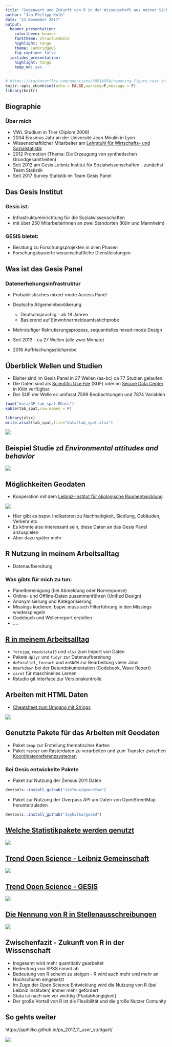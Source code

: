 ```yaml
---
title: "Gegenwart und Zukunft von R in der Wissenschaft aus meiner Sicht"
author: "Jan-Philipp Kolb"
date: "23 November 2017"
output: 
  beamer_presentation: 
    colortheme: beaver
    fonttheme: structurebold
    highlight: tango
    theme: CambridgeUS
    fig_caption: false
  ioslides_presentation: 
    highlight: tango
    keep_md: yes
---
```


```r
# https://stackoverflow.com/questions/38514954/removing-figure-text-in-rmarkdown
knitr::opts_chunk$set(echo = FALSE,warning=F,message = F)
library(knitr)
```

## Biographie

### Über mich

- VWL Studium in Trier (Diplom 2008)
- 2004 Erasmus Jahr an der Université Jean Moulin in Lyon
- Wissenschaftlicher Mitarbeiter am [Lehrstuhl für Wirtschafts- und Sozialstatistik](https://www.uni-trier.de/index.php?id=35894)
- 2012 Promotion (Thema: Die Erzeugung von synthetischen Grundgesamtheiten)
- Seit 2012 am Gesis Leibniz Institut für Sozialwissenschaften - zunächst Team Statistik
- Seit 2017 Survey Statistik im Team Gesis Panel


<!--
## Das Gesis Institut

### Fünf wissenschaftliche Abteilungen

- Datenarchiv für Sozialwissenschaften (DAS)
- Dauerbeobachtung der Gesellschaft (DBG)
- Computational Social Siences (CSS)
- Survey Design and Methodology (SDM)
- Wissenstechnologien für Sozialwissenschaften (WTS)
-->

## Das Gesis Institut 

### Gesis ist:

- Infrastruktureinrichtung für die Sozialwissenschaften
- mit über 250 MitarbeiterInnen an zwei Standorten (Köln und Mannheim)

### GESIS bietet:

- Beratung zu Forschungsprojekten in allen Phasen
- Forschungsbasierte wissenschaftliche Dienstleistungen

## Was ist das Gesis Panel

### Datenerhebungsinfrastruktur

- Probabilistisches mixed-mode Access Panel

- Deutsche Allgemeinbevölkerung
  - Deutschsprachig - ab 18 Jahren
  - Basierend auf Einwohnermeldeamtsstichprobe
- Mehrstufiger Rekrutierungsprozess, sequentielles mixed-mode Design
- Seit 2013 - ca 27 Wellen (alle zwei Monate)
- 2016 Auffrischungsstichprobe

## Überblick Wellen und Studien

- Bisher sind im Gesis Panel in 27 Wellen (aa-bc) ca 77 Studien gelaufen.
- Die Daten sind als [Scientific Use File](https://dbk.gesis.org/dbksearch/sdesc2.asp?db=d&no=5665) (SUF) oder im [Secure Data Center](https://www.gesis.org/angebot/daten-analysieren/weitere-sekundaerdaten/secure-data-center-sdc/) in Köln verfügbar.
- Der SUF der Welle ec umfasst 7599 Beobachtungen und 7874 Variablen
```r
load("data/GP_tab_spat.RData")
kable(tab_spat,row.names = F)
```

```r
library(xlsx)
write.xlsx2(tab_spat,file="data/tab_spat.xlsx")
```


![](figure/StudienSpatial.PNG)

## Beispiel Studie zd *Environmental attitudes and behavior* 
<!--
- Keywords: Environment; Attitudes; Beahavior
-->

![](figure/QuestionsStudy_zd.PNG)

## Möglichkeiten Geodaten

- Kooperation mit dem [Leibniz-Institut für ökologische Raumentwicklung](http://www.ioer-monitor.de/startseite/)

![](figure/ioerMonitor.PNG)

- Hier gibt es bspw. Indikatoren zu Nachhaltigkeit, Siedlung, Gebäuden, Verkehr etc. 
- Es könnte also interessant sein, diese Daten an das Gesis Panel anzuspielen
- Aber dazu später mehr

## R Nutzung in meinem Arbeitsalltag 

- Datenaufbereitung

### Was gibts für mich zu tun:

- Panelbereinigung (bei Abmeldung oder Nonresponse)
- Online- und Offline-Daten zusammenführen (Unified Design)
- Anonymisierung und Kategorisierung
- Missings kodieren; bspw. muss sich Filterführung in den Missings wiederspiegeln
- Codebuch und Wellenreport erstellen
- ....

## [R in meinem Arbeitsalltag](https://support.rstudio.com/hc/en-us/articles/201057987-Quick-list-of-useful-R-packages)

- `foreign`, `readstata13` und `xlsx` zum Import von Daten
- Pakete `dplyr` und `tidyr` zur Datenaufbereitung
- `doParallel`, `foreach` und `doSNOW` zur Bearbeitung vieler Jobs
- `Rmarkdown` bei der Datendokumentation (Codebook, Wave Report) 
- `caret` für maschinelles Lernen
- Rstudio git Interface zur Versionskontrolle

## Arbeiten mit HTML Daten

- [Cheatsheet zum Umgang mit Strings](file:///D:/Eigene%20Dateien/Downloads/strings.pdf)

![](figure/DruckversionFragebogen.PNG)

## Genutzte Pakete für das Arbeiten mit Geodaten

- Paket `tmap` zur Erstellung thematischer Karten
- Paket `raster` um Rasterdaten zu verarbeiten und zum Transfer zwischen [Koordinatenreferenzsystemen](https://de.wikipedia.org/wiki/Koordinatenreferenzsystem)


### Bei Gesis entwickelte Pakete

- Paket zur Nutzung der Zensus 2011 Daten 

```r
devtools::install_github("stefmue/georefum")
```

- Paket zur Nutzung der Overpass API um Daten von OpenStreetMap herunterzuladen

```r
devtools::install_github("Japhilko/gosmd")
```


## [Welche Statistikpakete werden genutzt](http://blog.revolutionanalytics.com/2013/10/r-usage-skyrocketing-rexer-poll.html)

![](http://revolution-computing.typepad.com/.a/6a010534b1db25970b019b00077267970b-800wi)

## [Trend Open Science - Leibniz Gemeinschaft](https://www.leibniz-gemeinschaft.de/forschung/open-science/)

![](figure/Leibniz_openScience.PNG)

## [Trend Open Science - GESIS](https://www.gesis.org/forschung/angewandte-informatik/open-science/)

![](figure/Gesis_openscience.PNG)


## [Die Nennung von R in Stellenausschreibungen](http://blog.revolutionanalytics.com/2017/02/job-trends-for-r-and-python.html)

![](http://revolution-computing.typepad.com/.a/6a010534b1db25970b01b7c8d42886970b-800wi)

## Zwischenfazit - Zukunft von R in der Wissenschaft

- Insgesamt wird mehr quantitativ gearbeitet
- Bedeutung von SPSS nimmt ab
- Bedeutung von R scheint zu steigen - R wird auch mehr und mehr an Hochschulen eingesetzt
- Im Zuge der Open Science Entwicklung wird die Nutzung von R (bei Leibniz Instituten) immer mehr gefördert
- Stata ist nach wie vor wichtig (Pfadabhängigkeit)
- Der große Vorteil von R ist die Flexibilität und die große Nutzer Comunity

## So gehts weiter

https://japhilko.github.io/ps_2017_11_user_stuttgart/

![](figure/website_userStuttgart.PNG)


<!--
http://sharpsightlabs.com/blog/r-recommend-data-science/

http://r4stats.com/articles/popularity/

https://www.kdnuggets.com/2013/12/poll-results-r-leading-python-gaining.html
-->
